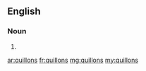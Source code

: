 ==English==

===Noun===
{{head|en|plural}}

# {{plural of|quillon|lang=en|nocat=1}}

[[ar:quillons]]
[[fr:quillons]]
[[mg:quillons]]
[[my:quillons]]